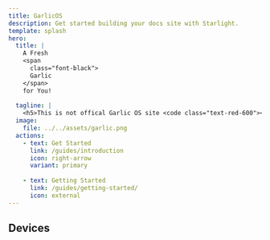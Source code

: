 ```yaml
---
title: GarlicOS
description: Get started building your docs site with Starlight.
template: splash
hero:
  title: |
    A Fresh 
    <span
      class="font-black">
      Garlic
    </span>
    for You!
    
  tagline: |
    <h5>This is not offical Garlic OS site <code class="text-red-600"><h6>(Still in Progress!)</h6></code></h5>
  image:
    file: ../../assets/garlic.png
  actions:
    - text: Get Started
      link: /guides/introduction
      icon: right-arrow
      variant: primary
      
    - text: Getting Started
      link: /guides/getting-started/
      icon: external
---
```



## Devices

<CardGrid>
	<LinkCard 
    title="RG-35xx" 
    icon="information" 
    href="/guides/rg35xx/"
    />
	<LinkCard 
    title="RG-35xx Plus" 
    icon="information" 
    href="/guides/rg35xxplus/"
    />
    <LinkCard 
    title="RG-35xx H" 
    icon="information" 
    href="/guides/rg35xxh/"
    />
</CardGrid>
